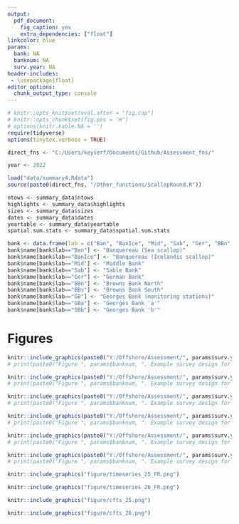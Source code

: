 ```yaml
---
output: 
  pdf_document:
    fig_caption: yes
    extra_dependencies: ["float"]
linkcolor: blue
params:
  bank: NA
  banknum: NA
  surv.year: NA
header-includes:
 - \usepackage{float}
editor_options: 
  chunk_output_type: console
---
```


```r
# knitr::opts_knit$set(eval.after = "fig.cap")
# knitr::opts_chunk$set(fig.pos = 'H')
# options(knitr.kable.NA = '')
require(tidyverse)
options(tinytex.verbose = TRUE)

direct_fns <- "C:/Users/keyserf/Documents/Github/Assessment_fns/"

year <- 2022

load("data/summary4.Rdata")
source(paste0(direct_fns, "/Other_functions/ScallopRound.R"))

ntows <- summary_data$ntows
highlights <- summary_data$highlights
sizes <- summary_data$sizes
dates <- summary_data$dates
yeartable <- summary_data$yeartable
spatial.sum.stats <- summary_data$spatial.sum.stats

bank <- data.frame(lab = c("Ban", "BanIce", "Mid", "Sab", "Ger", "BBn", "BBs", "GB", "GBa", "GBb"), name=NA)
bank$name[bank$lab=="Ban"] <- "Banquereau (Sea scallop)"
bank$name[bank$lab=="BanIce"] <- "Banquereau (Icelandic scallop)"
bank$name[bank$lab=="Mid"] <- "Middle Bank"
bank$name[bank$lab=="Sab"] <- "Sable Bank"
bank$name[bank$lab=="Ger"] <- "German Bank"
bank$name[bank$lab=="BBn"] <- "Browns Bank North"
bank$name[bank$lab=="BBs"] <- "Browns Bank South"
bank$name[bank$lab=="GB"] <- "Georges Bank (monitoring stations)"
bank$name[bank$lab=="GBa"] <- "Georges Bank 'a'"
bank$name[bank$lab=="GBb"] <- "Georges Bank 'b'"

```

\clearpage

# Figures {-}

```r
knitr::include_graphics(paste0("Y:/Offshore/Assessment/", params$surv.year[1], "/Presentations/Survey_summary/", params$bank[1], "/survey_strata.png"))
# print(paste0("Figure ", params$banknum, ". Example survey design for ", params$bankname))
```


```r
knitr::include_graphics(paste0("Y:/Offshore/Assessment/", params$surv.year[2], "/Presentations/Survey_summary/", params$bank[2], "/survey_strata.png"))
# print(paste0("Figure ", params$banknum, ". Example survey design for ", params$bankname))
```


```r
knitr::include_graphics(paste0("Y:/Offshore/Assessment/", params$surv.year[3], "/Presentations/Survey_summary/", params$bank[3], "/survey_strata.png"))
# print(paste0("Figure ", params$banknum, ". Example survey design for ", params$bankname))
```


```r
knitr::include_graphics(paste0("Y:/Offshore/Assessment/", params$surv.year[4], "/Presentations/Survey_summary/", params$bank[4], "/survey_strata.png"))
# print(paste0("Figure ", params$banknum, ". Example survey design for ", params$bankname))
```

```r
knitr::include_graphics(paste0("Y:/Offshore/Assessment/", params$surv.year[5], "/Presentations/Survey_summary/", params$bank[5], "/survey_strata.png"))
# print(paste0("Figure ", params$banknum, ". Example survey design for ", params$bankname))
```

```r
knitr::include_graphics(paste0("Y:/Offshore/Assessment/", params$surv.year[6], "/Presentations/Survey_summary/", params$bank[6], "/survey_strata.png"))
# print(paste0("Figure ", params$banknum, ". Example survey design for ", params$bankname))
```


```r
knitr::include_graphics("figure/timeseries_25_FR.png")
```


```r
knitr::include_graphics("figure/timeseries_26_FR.png")
```


```r
knitr::include_graphics("figure/cfts_25.png")
```


```r
knitr::include_graphics("figure/cfts_26.png")
```

